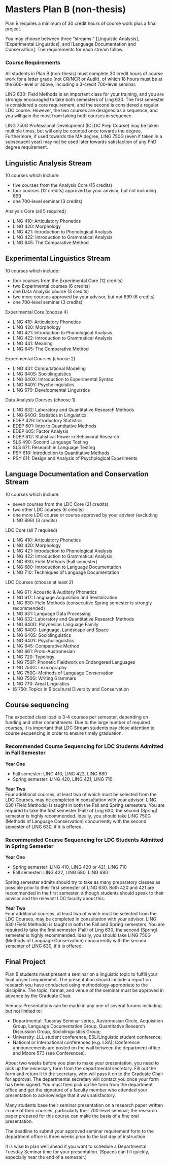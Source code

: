 # Masters Plan B (non-thesis)
Plan B requires a minimum of 30 credit hours of course work plus a final project.

You may choose between three "streams:" [Linguistic Analysis], [Experimental Linguistics], and [Language Documentation and Conservation]. The requirements for each stream follow.

### Course Requirements
All students in Plan B (non-thesis) must complete 30 credit hours of course work for a letter grade (not CR/NCR or Audit), of which 18 hours must be at the 600-level or above, including a 3-credit 700-level seminar.

LING 630: Field Methods is an important class for your training, and you are strongly encouraged to take both semesters of Ling 630. The first semester is considered a core requirement, and the second is considered a regular LDC course. However, the two courses are designed as a sequence, and you will gain the most from taking both courses in sequence.

LING 750G Professional Development (ICLDC Prep Course) may be taken multiple times, but will only be counted once towards the degree. Furthermore, if used towards the MA degree, LING 750G (even if taken in a subsequent year) may not be used later towards satisfaction of any PhD degree requirement.

## Linguistic Analysis Stream 
10 courses which include:

- five courses from the Analysis Core (15 credits)
- four courses (12 credits) approved by your advisor, but not including 699
- one 700-level seminar (3 credits)

Analysis Core (all 5 required)

- LING 410: Articulatory Phonetics
- LING 420: Morphology
- LING 421: Introduction to Phonological Analysis
- LING 422: Introduction to Grammatical Analysis
- LING 645: The Comparative Method

## Experimental Linguistics Stream
10 courses which include:

- four courses from the Experimental Core (12 credits)
- two Experimental courses (6 credits)
- one Data Analysis course (3 credits)
- two more courses approved by your advisor, but not 699 (6 credits)
- one 700-level seminar (3 credits)

Experimental Core (choose 4)

- LING 410: Articulatory Phonetics
- LING 420: Morphology
- LING 421: Introduction to Phonological Analysis
- LING 422: Introduction to Grammatical Analysis
- LING 441: Meaning
- LING 645: The Comparative Method

Experimental Courses (choose 2)

- LING 431: Computational Modeling
- LING 640S: Sociolinguistics
- LING 640X: Introduction to Experimental Syntax 
- LING 640Y: Psycholinguistics
- LING 670: Developmental Linguistics

Data Analysis Courses (choose 1)

- LING 632: Laboratory and Quantitative Research Methods
- LING 640G: Statistics in Linguistics
- EDEP 429: Introductory Statistics
- EDEP 601: Intro to Quantitative Methods
- EDEP 605: Factor Analysis
- EDEP 612: Statistical Power in Behavioral Research
- SLS 490: Second Language Testing
- SLS 671: Research in Language Testing
- PSY 610: Introduction to Quantitative Methods
- PSY 611: Design and Analysis of Psychological Experiments

## Language Documentation and Conservation Stream
10 courses which include:

- seven courses from the LDC Core (21 credits)
- two other LDC courses (6 credits)
- one more LDC course or course approved by your advisor (excluding LING 699) (3 credits)

LDC Core (all 7 required)

- LING 410: Articulatory Phonetics
- LING 420: Morphology
- LING 421: Introduction to Phonological Analysis
- LING 422: Introduction to Grammatical Analysis
- LING 630: Field Methods (Fall semester)
- LING 680: Introduction to Language Documentation
- LING 710: Techniques of Language Documentation

LDC Courses (choose at least 2)

- LING 611: Acoustic & Auditory Phonetics
- LING 617: Language Acquisition and Revitalization
- LING 630: Field Methods (consecutive Spring semester is strongly recommended)
- LING 631: Language Data Processing
- LING 632: Laboratory and Quantitative Research Methods
- LING 640G: Polynesian Language Family
- LING 640G: Language, Landscape and Space
- LING 640S: Sociolinguistics
- LING 640Y: Psycholinguistics
- LING 645: Comparative Method
- LING 661: Proto-Austronesian
- LING 720: Typology
- LING 750F: Phonetic Fieldwork on Endangered Languages
- LING 750G: Lexicography
- LING 750G: Methods of Language Conservation
- LING 750G: Writing Grammars
- LING 770: Areal Linguistics
- IS 750: Topics in Biocultural Diversity and Conservation

## Course sequencing
The expected class load is 3-4 courses per semester, depending on funding and other commitments.
Due to the large number of required courses, it is important that LDC Stream students pay close attention to course sequencing in order to ensure timely graduation. 

### Recommended Course Sequencing for LDC Students Admitted in Fall Semester

**Year One**

- Fall semester: LING 410, LING 422, LING 680
- Spring semester: LING 420, LING 421, LING 710

**Year Two**<br/>
Four additional courses, at least two of which must be selected from the LDC Courses, may be completed in consultation with your advisor. LING 630 (Field Methods) is taught in both the Fall and Spring semesters. You are required to take the first semester (Fall) of Ling 630; the second (Spring) semester is highly recommended. Ideally, you should take LING 750G (Methods of Language Conservation) concurrently with the second semester of LING 630, if it is offered.

### Recommended Course Sequencing for LDC Students Admitted in Spring Semester

**Year One**

- Spring semester: LING 410, LING 420 or 421, LING 710
- Fall semester: LING 422, LING 680, LING 680

::: {.infobox .caution} 
Spring semester admits should try to take as many preparatory classes as possible prior to their first semester of LING 630. Both 420 and 421 are recommended in the first semester, although students should speak to their advisor and the relevant LDC faculty about this.
:::


**Year Two**<br/>
Four additional courses, at least two of which must be selected from the LDC Courses, may be completed in consultation with your advisor. LING 630 (Field Methods) is taught in both the Fall and Spring semesters. You are required to take the first semester (Fall) of Ling 630; the second (Spring) semester is highly recommended. Ideally, you should take LING 750G (Methods of Language Conservation) concurrently with the second semester of LING 630, if it is offered.

## Final Project

Plan B students must present a seminar on a linguistic topic to fulfill your final project requirement. The presentation should include a report on research you have conducted using methodology appropriate to the discipline. The topic, format, and venue of the seminar must be approved in advance by the Graduate Chair.

Venues: Presentations can be made in any one of several forums including but not limited to:

- Departmental: Tuesday Seminar series, Austronesian Circle, Acquisition Group, Language Documentation Group, Quantitative Research Discussion Group, Sociolinguistics Group;
- University: LLL student conference, ESL/Linguistic student conference;
- National or International conferences (e.g. LSA): Conference announcements are posted on the wall between the department office and Moore 573 (see Conferences).

About two weeks before you plan to make your presentation, you need to pick up the necessary form from the departmental secretary. Fill out the form and return it to the secretary, who will pass it on to the Graduate Chair for approval. The departmental secretary will contact you once your form has been signed. You must then pick up the form from the department office and get the signature of a faculty member who attended your presentation to acknowledge that it was satisfactory.

Many students base their seminar presentation on a research paper written in one of their courses, particularly their 700-level seminar; the research paper prepared for this course can make the basis of a fine oral presentation.



The deadline to submit your approved seminar requirement form to the department office is three weeks prior to the last day of instruction.

It is wise to plan well ahead if you want to schedule a Departmental Tuesday Seminar time for your presentation. (Spaces can fill quickly, especially near the end of a semester.)


